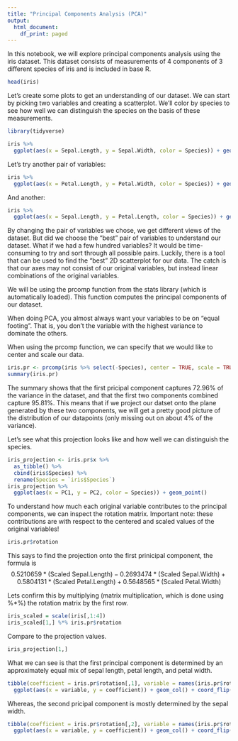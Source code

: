 ```yaml
---
title: "Principal Components Analysis (PCA)"
output:
  html_document:
    df_print: paged
---
```


In this notebook, we will explore principal components analysis using the iris dataset. This dataset consists of measurements of 4 components of 3 different species of iris and is included in base R.
```r
head(iris)
```

Let's create some plots to get an understanding of our dataset. We can start by picking two variables and creating a scatterplot. We'll color by species to see how well we can distinguish the species on the basis of these measurements.

```r
library(tidyverse)
```

```r
iris %>% 
  ggplot(aes(x = Sepal.Length, y = Sepal.Width, color = Species)) + geom_point()
```

Let's try another pair of variables:
```r
iris %>% 
  ggplot(aes(x = Petal.Length, y = Petal.Width, color = Species)) + geom_point()
```

And another:
```r
iris %>% 
  ggplot(aes(x = Sepal.Length, y = Petal.Length, color = Species)) + geom_point()
```

By changing the pair of variables we chose, we get different views of the dataset. But did we choose the "best" pair of variables to understand our dataset. What if we had a few hundred variables? It would be time-consuming to try and sort through all possible pairs. Luckily, there is a tool that can be used to find the "best" 2D scatterplot for our data. The catch is that our axes may not consist of our original variables, but instead linear combinations of the original variables.

We will be using the prcomp function from the stats library (which is automatically loaded). This function computes the principal components of our dataset. 

When doing PCA, you almost always want your variables to be on "equal footing". That is, you don't the variable with the highest variance to dominate the others. 

When using the prcomp function, we can specify that we would like to center and scale our data.

```r
iris.pr <- prcomp(iris %>% select(-Species), center = TRUE, scale = TRUE)
summary(iris.pr)
```

The summary shows that the first pricipal component captures 72.96% of the variance in the dataset, and that the first two components combined capture 95.81%. This means that if we project our datset onto the plane generated by these two components, we will get a pretty good picture of the distribution of our datapoints (only missing out on about 4% of the variance).

Let's see what this projection looks like and how well we can distinguish the species.
```r
iris_projection <- iris.pr$x %>% 
  as_tibble() %>% 
  cbind(iris$Species) %>% 
  rename(Species = `iris$Species`)
iris_projection %>% 
  ggplot(aes(x = PC1, y = PC2, color = Species)) + geom_point()
```

To understand how much each original variable contributes to the principal components, we can inspect the rotation matrix. Important note: these contributions are with respect to the centered and scaled values of the original variables!
```r
iris.pr$rotation
```
This says to find the projection onto the first prinicipal component, the formula is 
$$0.5210659*(\text{Scaled Sepal.Length}) - 0.2693474*(\text{Scaled Sepal.Width}) + 0.5804131*(\text{Scaled Petal.Length}) + 0.5648565*(\text{Scaled Petal.Width})$$

Lets confirm this by multiplying (matrix multiplication, which is done using %*%) the rotation matrix by the first row.
```r
iris_scaled = scale(iris[,1:4])
iris_scaled[1,] %*% iris.pr$rotation
```

Compare to the projection values.
```r
iris_projection[1,]
```

What we can see is that the first principal component is determined by an approximately equal mix of sepal length, petal length, and petal width.
```r
tibble(coefficient = iris.pr$rotation[,1], variable = names(iris.pr$rotation[,1])) %>% 
  ggplot(aes(x = variable, y = coefficient)) + geom_col() + coord_flip()
```

Whereas, the second pricipal component is mostly determined by the sepal width.
```r
tibble(coefficient = iris.pr$rotation[,2], variable = names(iris.pr$rotation[,1])) %>% 
  ggplot(aes(x = variable, y = coefficient)) + geom_col() + coord_flip()
```
